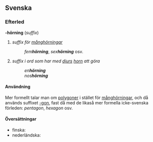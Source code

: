 ==Svenska==
===Efterled===
{{efterled|sv}}
'''-hörning''' (''suffix'')
#{{tagg|geometri|vardagligt}} ''suffix för [[månghörning]]ar''
#:{{etymologi|Av ''[[hörn]]'' och ''[[-ing]]''.}}
#:''fem'''hörning''''', ''sex'''hörning''''' osv.
#:{{synonymer|[[-gon]]}}
#''suffix i ord som har med [[djur]]s [[horn]] att göra''
#:{{etymologi|Av ''[[horn]]'' och ''[[-ing]]'' med omljud.}}
#:''en'''hörning'''''
#:''nos'''hörning'''''

====Användning====
Mer formellt talar man om [[polygon]]er i stället för [[månghörningar]], och då används suffixet [[-gon]], fast då med de likaså mer formella icke-svenska förleden: ''pentagon'', ''hexagon'' osv.

====Översättningar====
{{ö-topp|suffix för månghörningar}}
*finska: {{ö+|fi|-kulmio}}
*nederländska: {{ö|nl|-hoek}}
{{ö-botten}}

